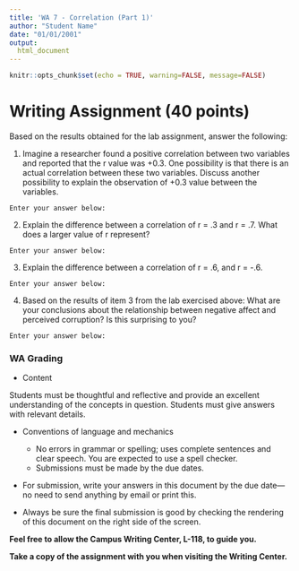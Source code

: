 ```yaml
---
title: 'WA 7 - Correlation (Part 1)'
author: "Student Name"
date: "01/01/2001"
output: 
  html_document
---
```


```r
knitr::opts_chunk$set(echo = TRUE, warning=FALSE, message=FALSE)
```

# Writing Assignment (40 points)

Based on the results obtained for the lab assignment, answer the following:

1. Imagine a researcher found a positive correlation between two variables and reported that the r value was +0.3. One possibility is that there is an actual correlation between these two variables. Discuss another possibility to explain the observation of +0.3 value between the variables.

`Enter your answer below:`




2. Explain the difference between a correlation of r = .3 and r = .7. What does a larger value of r represent?

`Enter your answer below:`




3. Explain the difference between a correlation of r = .6, and r = -.6.

`Enter your answer below:`


4. Based on the results of item 3 from the lab exercised above:  What are your conclusions about the relationship between negative affect and perceived corruption? Is this surprising to you?

`Enter your answer below:`





### WA Grading

* Content

Students must be thoughtful and reflective and provide an excellent understanding of the concepts in question. Students must give answers with relevant details. 

* Conventions of language and mechanics
   + No errors in grammar or spelling; uses complete sentences and clear speech. You are expected to use a spell checker.
   + Submissions must be made by the due dates.

* For submission, write your answers in this document by the due date—no need to send anything by email or print this.

* Always be sure the final submission is good by checking the rendering of this document on the right side of the screen.


**Feel free to allow the Campus Writing Center, L-118, to guide you.**

**Take a copy of the assignment with you when visiting the Writing Center.**


